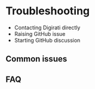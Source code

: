 # Troubleshooting

- Contacting Digirati directly
- Raising GitHub issue
- Starting GitHub discussion


## Common issues


## FAQ